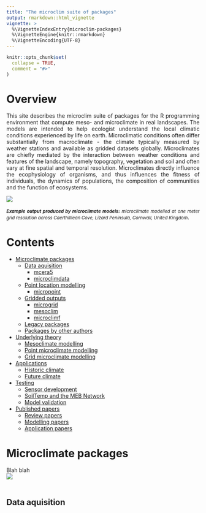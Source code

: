 ```yaml
---
title: "The microclim suite of packages"
output: rmarkdown::html_vignette
vignette: >
  %\VignetteIndexEntry{microclim-packages}
  %\VignetteEngine{knitr::rmarkdown}
  %\VignetteEncoding{UTF-8}
---
```


```r
knitr::opts_chunk$set(
  collapse = TRUE,
  comment = "#>"
)
```
<style>
  body {
    text-align: justify;
  }
  
  .col2 {
    columns: 2 200px;         /* number of columns and width in pixels */
    -webkit-columns: 2 200px; /* chrome, safari */
    -moz-columns: 2 200px;    /* firefox */
  }
  
  .leg {
    font-size: 12px;
  }

  img {
    display: block;
    margin-left: auto;
    margin-right: auto;
    max-width: 100%;
    height: auto;
  }

  .figure {
    text-align: center;
    margin: 20px 0;
  }

  .figure img {
    display: inline-block;
    vertical-align: middle;
  }

  .figure figcaption {
    font-size: 12px;
    text-align: center;
  }
</style>

# Overview
This site describes the microclim suite of packages for the R programming environment that compute meso- and microclimate in real landscapes. The models are intended to help ecologist understand the local climatic conditions experienced by life on earth. Microclimatic conditions often differ substantially from macroclimate - the climate typically measured by weather stations and available as gridded datasets globally. Microclimates are chiefly mediated by the interaction between weather conditions and features of the landscape, namely topography, vegetation and soil and often vary at fine spatial and temporal resolution. Microclimates directly influence the ecophysiology of organisms, and thus influences the fitness of individuals, the dynamics of populations, the composition of communities and the function of ecosystems.

![](images/m_img1.png)\
<small><i><b>Example output produced by microclimate models:</b> microclimate modelled at one meter grid resolution across Caerthilliean Cove, Lizard Peninsula, Cornwall, United Kingdom</i></small>.

# Contents
* [Microclimate packages](#microclimate-packages)
  + [Data aquisition](#data-aquisition)
    - [mcera5](#mcera5)
    - [microclimdata](#microclimdata)
  + [Point location modelling](#point-location-modelling)
    - [micropoint](#micropoint)
  + [Gridded outputs](#gridded-outputs)
    - [microgrid](#microgrid)
    - [mesoclim](#mesoclim)
    - [microclimf](#microclimf)
  + [Legacy packages](#legacy-packages) 
  + [Packages by other authors](#packages-by-other-authors) 
* [Underlying theory](#underlying-theory)
  + [Mesoclimate modelling](#mesoclimate modelling)
  + [Point microclimate modelling](#point-microclimate-modelling)
  + [Grid microclimate modelling](#grid-microclimate-modelling)
* [Applications](#applications) 
  + [Historic climate](#historic-climate)
  + [Future climate](#future-climate)
* [Testing](#testing) 
  + [Sensor development](#sensor-development)
  + [SoilTemp and the MEB Network](#soiltemp-and-the-MEB-Network)
  + [Model validation](#model-validation)
* [Published papers](#published-papers) 
  + [Review papers](#review-papers)
  + [Modelling papers](#modelling-papers)
  + [Application papers](#application-papers)
    

# Microclimate packages
Blah blah
![](images/m_img2.png)\

## Data aquisition
